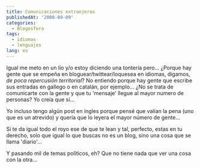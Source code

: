```yaml
---
title: Comunicaciones extranjeras
publishedAt: '2008-09-09'
categories:
  - Blogosfera
tags:
  - idiomas
  - lenguajes
lang: es
---
```


Igual me meto en un lío y/o estoy diciendo una tontería pero... ¿Porque hay gente que se empeña en bloguear/twittear/loquesea en idiomas, digamos, _de poca repercusión territorial_? No entiendo porque hay gente que escribe sus entradas en gallego o en catalán, por ejemplo... ¿No se trata de comunicarte con la gente y que tu 'mensaje' llegue al mayor numero de personas? Yo creía que si...

Yo incluso tengo algún post en ingles porque pensé que valían la pena (uno que es un atrevido) y quería que lo leyera el mayor número de gente...

Si te da igual todo el royo ese de que te lean y tal, perfecto, estas en tu derecho, solo que igual lo que buscas no es un blog, sino una cosa que se llama 'diario'...

Y pasando mil de temas políticos, eh? Que no tiene nada que ver una cosa con la otra...
